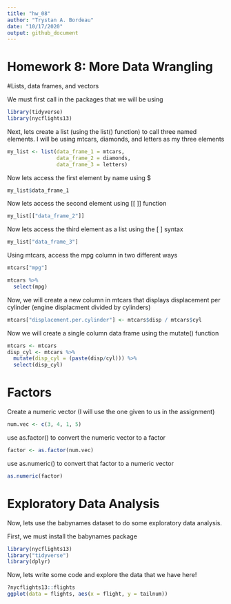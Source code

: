 ```yaml
---
title: "hw_08"
author: "Trystan A. Bordeau"
date: "10/17/2020"
output: github_document
---
```


# Homework 8: More Data Wrangling 


#Lists, data frames, and vectors

We must first call in the packages that we will be using

```r
library(tidyverse)
library(nycflights13)
```

Next, lets create a list (using the list() function) to call three named elements. I will be using mtcars, diamonds, and letters as my three elements 

```r
my_list <- list(data_frame_1 = mtcars, 
                data_frame_2 = diamonds, 
                data_frame_3 = letters)
```

Now lets access the first element by name using $

```r
my_list$data_frame_1
```

Now lets access the second element using [[ ]] function 

```r
my_list[["data_frame_2"]]
```

Now lets access the third element as a list using the [ ] syntax 

```r
my_list["data_frame_3"]
```

Using mtcars, access the mpg column in two different ways 

```r
mtcars["mpg"]
```

```r
mtcars %>%
  select(mpg)
```

Now, we will create a new column in mtcars that displays displacement per cylinder (engine displacment divided by cylinders)

```r
mtcars["displacement.per.cylinder"] <- mtcars$disp / mtcars$cyl
```

Now we will create a single column data frame using the mutate() function

```r
mtcars <- mtcars
disp_cyl <- mtcars %>%
  mutate(disp_cyl = (paste(disp/cyl))) %>%
  select(disp_cyl)
```


# Factors 

Create a numeric vector (I will use the one given to us in the assignment)

```r
num.vec <- c(3, 4, 1, 5)
```

use as.factor() to convert the numeric vector to a factor 

```r
factor <- as.factor(num.vec)
```

use as.numeric() to convert that factor to a numeric vector 

```r
as.numeric(factor)
```


# Exploratory Data Analysis

Now, lets use the babynames dataset to do some exploratory data analysis. 

First, we must install the babynames package 

```r
library(nycflights13)
library("tidyverse")
library(dplyr)
```

Now, lets write some code and explore the data that we have here! 

```r
?nycflights13::flights
ggplot(data = flights, aes(x = flight, y = tailnum)) 
```

